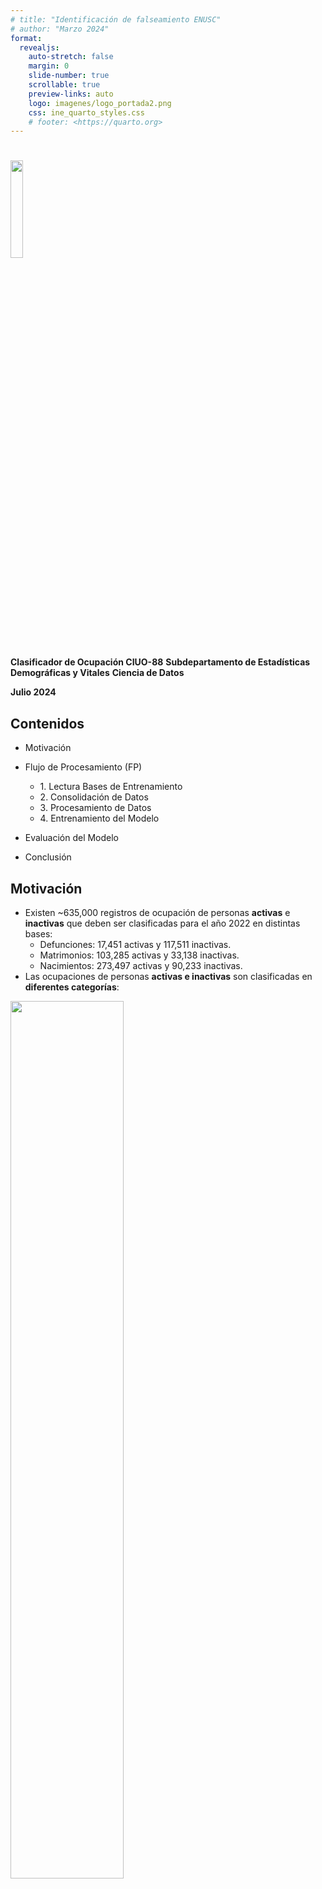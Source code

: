 ```yaml
---
# title: "Identificación de falseamiento ENUSC"
# author: "Marzo 2024"
format:
  revealjs:
    auto-stretch: false
    margin: 0
    slide-number: true
    scrollable: true
    preview-links: auto
    logo: imagenes/logo_portada2.png
    css: ine_quarto_styles.css
    # footer: <https://quarto.org>
---
```


#

[]{.linea-superior} 
[]{.linea-inferior} 

<!---
 <img src="imagenes/logo_portada2.png" style="width: 20%"/>  
--->

<img src="imagenes/logo_portada2.png" width="20%"/>  


[**Clasificador de Ocupación CIUO-88**]{.big-par .center-justified}
[**Subdepartamento de Estadísticas Demográficas y Vitales**]{.big-par .center-justified}
[**Ciencia de Datos**]{.medium-par.center-justified}

[**Julio 2024**]{.big-par .center-justified}


## [Contenidos]{.big-par}  

<!-- ::: {.incremental} -->

- Motivación

- Flujo de Procesamiento (FP)
  - [1. Lectura Bases de Entrenamiento]{.medium-par} 
  - [2. Consolidación de Datos]{.medium-par} 
  - [3. Procesamiento de Datos]{.medium-par} 
  - [4. Entrenamiento del Modelo]{.medium-par} 

- Evaluación del Modelo
  
- Conclusión
<!-- ::: -->



## [Motivación]{.big-par}

::: {.incremental .medium-par}
- Existen ~635,000 registros de ocupación de personas **activas** e **inactivas** que deben ser clasificadas para el año 2022 en distintas bases:
  - Defunciones: 17,451 activas y 117,511 inactivas.
  - Matrimonios: 103,285 activas y 33,138 inactivas.
  - Nacimientos: 273,497 activas y 90,233 inactivas. 
- Las ocupaciones de personas **activas e inactivas** son clasificadas en **diferentes categorías**:
:::

:::: {layout-ncol=2}

::: fragment

<!-- ::: {.center}
Inactivas
::: -->

[<img src="imagenes/data/classes_inactivos.png" width="60%"/>]{.center} 

:::

::: fragment

<!-- ::: {.center}
Activas
::: -->

[<img src="imagenes/data/classes_activos.png" width="60%"/>]{.center} 

:::

<!-- []{.small-par} -->

::::


::: {.incremental .medium-par}
- La codificación de ocupaciones es un proceso que **demanda tiempo y sujeto a diferentes criterios de clasificación**, lo que aumenta su complejidad. 
  - Surge la necesidad de contar con un **modelo automático de clasificación**.
:::


<!-- ## [Flujo de Procesamiento]{.big-par}

<!-- ::: {.incremental .medium-par-2}
1. Lectura Bases de Entrenamiento. <br><br>
2. Consolidación de Datos. <br><br>
3. Procesamiento de Datos. <br><br>
4. Entrenamiento del Modelo. <br><br>
5. Evaluación del Modelo.
::: -->

<!-- . . .

::: {.center}
![](imagenes/data_ochestration_landscape.png){width="70%"}
::: -->


## [FP | 1. Lectura Bases de Entrenamiento]{.big-par}

::: {.center}
![](imagenes/data/data_processing_worfkflow_read_data.png){width="100%"}
:::



## [FP | 2. Consolidación de Datos]{.big-par}

::: {.incremental .medium-par}
- Datos son consolidadas en una gran tabla común, que incluye todas las bases de entrenamiento .
:::

. . .

::: {.center}
![](imagenes/data/data_processing_worfkflow_consolidate_data.png){width="65%"}
:::



## [FP | 3. Procesamiento de Datos]{.big-par}

::: {.incremental .medium-par}
- Glosas son simplificadas, eliminando palabras innecesarias para el entrenamiento del modelo.
:::

[]{.small-par}

. . .

::: {.center}
![](imagenes/data/data_processing_worfkflow_process_data.png){width="55%"}
:::



## [FP | 4. Entrenamiento del Modelo]{.big-par}

::: {.incremental .medium-par}
- Entrenamiento por separado para personas con condición de actividad **activas** e **inactivas**, ya que la clasificación de ocupación usada difiere entre ambos casos. 
- No se realizaron predicciones para personas con otra condición de actividad (por ejemplo cesante, ignorado, etc.).
- Se exploraron 5 modelos de clasificación construidos con diferentes combinaciones de variables.
  - Modelo seleccionado para **activas**: entrenamiento 80% (557,453), test 20% (139,364).
  - Modelo seleccionado para **inactivas**: entrenamiento 80% (331,680), test 20% (82,920). 
:::

. . .

::: {.small-par}

| Modelo | Detalle| Ejemplo glosa
|---|---|---|
| 1 | Glosa original | trabajador social
| 2 | Variables edad (numérica) + categoría, curso, nivel (categóricas)  | 
| 3 | Glosa categórica | empleado educación superior quinto año
| **[4]{style="color:red;"}** | **[Glosa extendida: 1 + 3]{style="color:red;"}** | **[trabajador social empleado educación superior quinto año]{style="color:red;"}**
| 5 | Glosa extendida: 4 + edad | trabajador social edad 26 años empleado educación superior quinto año 

: {tbl-colwidths="[10,30,60]"}

:::



## [FP | 4. Entrenamiento del Modelo]{.big-par}

::: {.incremental .medium-par}
- Como modelo se usó una **red neuronal recurrente LSTM (Long Short-Term Memory)**, que es una arquitectura diseñada especialmente para aprender dependencias en datos que forman **secuencias** (ejemplo: una glosa de texto).
- Para mejorar el aprendizaje del modelo, se agregó una capa preliminar que incluye [word embeddings](https://github.com/dccuchile/spanish-word-embeddings/) pre-entrenados.
  - Los embeddings son representaciones de palabras como vectores numéricos, que permiten modelar la relación semántica entre palabras.
  - En nuestro caso, los embeddings capturan la relación entre palabras en las glosas de entrenamiento, lo que beneficia al entrenamiento del modelo.
:::



## [Evaluación del Modelo: Inactivos | Métricas]{.big-par}

::: {.center}
![](imagenes/model/model_metrics_inactivos.png){width="90%"}
:::



## [Evaluación del Modelo: Inactivos | Codificación Manual]{.big-par}

::: {.r-stack fragment-index=2 .center}

![](imagenes/model/model_manual_codification_inactivos_1.png){.fragment .fade-in-then-out width="100%"}

![](imagenes/model/model_manual_codification_inactivos_2.png){.fragment .fade-in-then-out width="100%"}

![](imagenes/model/model_manual_codification_inactivos_3.png){.fragment .fade-in-then-out width="100%"}

![](imagenes/model/model_manual_codification_inactivos_4.png){.fragment .fade-in-then-out width="100%"}

:::



## [Evaluación del Modelo: Activos | Métricas]{.big-par}

::: {.center}
![](imagenes/model/model_metrics_activos.png){width="90%"}
:::



## [Evaluación del Modelo: Activos | Codificación Manual]{.big-par}

::: {.r-stack fragment-index=2 .center}

![](imagenes/model/model_manual_codification_activos_1.png){.fragment .fade-in-then-out width="100%"}

![](imagenes/model/model_manual_codification_activos_2.png){.fragment .fade-in-then-out width="100%"}

![](imagenes/model/model_manual_codification_activos_3.png){.fragment .fade-in-then-out width="100%"}

![](imagenes/model/model_manual_codification_activos_4.png){.fragment .fade-in-then-out width="100%"}

:::



## [Evaluación del Modelo: Activos | Predicciones "Falsas"]{.big-par}

::: {.r-stack fragment-index= .center}

![](imagenes/model/model_prediction_activos_classes_pred_2_true_3_1.png){.fragment .fade-in-then-out width="85%"}

![](imagenes/model/model_prediction_activos_classes_pred_3_true_2_1.png){.fragment .fade-in-then-out width="85%"}

![](imagenes/model/model_prediction_activos_classes_pred_3_true_X_1.png){.fragment .fade-in-then-out width="85%"}

![](imagenes/model/model_prediction_activos_classes_pred_7_true_X_1.png){.fragment .fade-in-then-out width="85%"}

![](imagenes/model/model_prediction_activos_classes_pred_X_true_2_1.png){.fragment .fade-in-then-out width="85%"}

![](imagenes/model/model_prediction_activos_classes_pred_X_true_2_2.png){.fragment .fade-in-then-out width="85%"}

:::



## [Conclusión]{.big-par}

::: {.incremental .medium-par}
- Se consiguió entrenar **dos modelos clasificadores de ocupaciones** que muestran una alta precisión (*accuracy*): **0.95** en registros **activos** y **0.99** en **inactivos**.
<!-- - Se compartió un [repo](https://github.com/inesscc/ciuo88) con instrucciones para ejecutar tanto el flujo de procesamiento de datos, el entrenamiento o para obtener clasificaciones en nuevos registros. -->
- La probabilidad con que cada modelo predice una ocupación es un parámetro que permite estimar el **% de clasificación manual** requerido por parte de analistas:
  - Para el clasificador de personas **inactivas**, usar:
    - una alta prob (0.98) implica clasificar manualmente el 0.67% de registros (1,613),
    - mientras una baja prob (0.72) implica hacerlo para el 0.01% de registros (24), casi sin pérdida en *accuracy*.
  - Para el clasificador de personas **activas**, usar:
    - una alta prob (0.98) implica clasificar manualmente el 15.3% de los registros (60,474).
    - mientras una baja prob (0.50) implica hacerlo para el 0.53% de registros (2,079), con una dismunición en *accuracy* del 3% (0.993 a 0.961).
- Ocupaciones predichas *incorrectamente* por el **clasificador de personas activas**: 
  - En su mayoría pueden explicarse por las palabras comunes en las glosas de la clase predicha.
  - En particular, glosas mal escritas tienden a hacer clasificadas en la clase **ignorado (X)**. 
    - A futuro esto puede mejorarse **corrigiendo dichas glosas** o **perfeccionando el modelo** para aprender mejor la estructura interna de las palabras.
- **Nuestra recomendación:** ambos clasificadores muestran una robustez suficiente y pueden ser usados minimizando lo más posible la codificación manual.
:::



#

[<img src="imagenes/logo_portada2.png" width="20%"/>]{.center}

[**Clasificador de Ocupación CIUO-88**]{.big-par .center-justified}
[**Subdepartamento de Estadísticas Demográficas y Vitales**]{.big-par .center-justified}
[**Ciencia de Datos**]{.medium-par.center-justified}

[**Julio 2024**]{.big-par .center-justified}


[]{.linea-superior} 
[]{.linea-inferior} 




